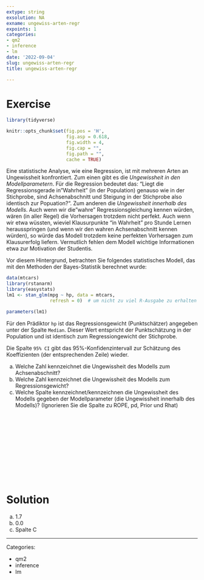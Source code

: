 ```yaml
---
extype: string
exsolution: NA
exname: ungewiss-arten-regr
expoints: 1
categories:
- qm2
- inference
- lm
date: '2022-09-04'
slug: ungewiss-arten-regr
title: ungewiss-arten-regr

---
```











# Exercise


```r

library(tidyverse)

```


```r
knitr::opts_chunk$set(fig.pos = 'H',
                      fig.asp = 0.618,
                      fig.width = 4,
                      fig.cap = "", 
                      fig.path = "",
                      cache = TRUE)
```




Eine statistische Analyse, wie eine Regression, ist mit mehreren Arten an Ungewissheit konfrontiert. Zum einen gibt es die *Ungewissheit in den Modellparametern*. Für die Regression bedeutet das: "Liegt die Regressionsgerade in "Wahrheit" (in der Population) genauso wie in der Stichprobe, sind Achsenabschnitt und Steigung in der Stichprobe also identisch zur Popuation?". Zum anderen die *Ungewissheit innerhalb des Modells*. Auch wenn wir die "wahre" Regressionsgleichung kennen würden, wären (in aller Regel) die Vorhersagen trotzdem nicht perfekt. Auch wenn wir etwa wüssten, wieviel Klausurpunkte "in Wahrheit" pro Stunde Lernen herausspringen (und wenn wir den wahren Achsenabschnitt kennen würden), so würde das Modell trotzdem keine perfekten Vorhersagen zum Klausurerfolg liefern. Vermutlich fehlen dem Modell wichtige Informationen etwa zur Motivation der Studentis.

Vor diesem Hintergrund, betrachten Sie folgendes statistisches Modell,
das mit den Methoden der Bayes-Statistik berechnet wurde:

```r
data(mtcars) 
library(rstanarm) 
library(easystats)
lm1 <- stan_glm(mpg ~ hp, data = mtcars,
                refresh = 0)  # um nicht zu viel R-Ausgabe zu erhalten

parameters(lm1)
```


Für den Prädiktor `hp` ist das Regressionsgewicht (Punktschätzer) angegeben unter der Spalte `Median`.
Dieser Wert entspricht der Punktschätzung in der Population und ist identisch zum Regressiongewicht der Stichprobe.

Die Spalte `95% CI` gibt das 95%-Konfidenzintervall zur Schätzung des Koeffizienten (der entsprechenden Zeile) wieder.  


a) Welche Zahl kennzeichnet die Ungewissheit des Modells zum Achsenabschnitt?
b) Welche Zahl kennzeichnet die Ungewissheit des Modells zum Regressionsgewicht?
c) Welche Spalte kennzeichnet/kennzeichnen die Ungewissheit des Modells gegeben der Modellparameter (die Ungewissheit innerhalb des Modells)? (Ignorieren Sie die Spalte zu ROPE, pd, Prior und Rhat)




</br>
</br>
</br>
</br>
</br>
</br>
</br>
</br>
</br>
</br>

# Solution

a) 1.7
b) 0.0
c) Spalte C





---

Categories: 

- qm2
- inference
- lm


